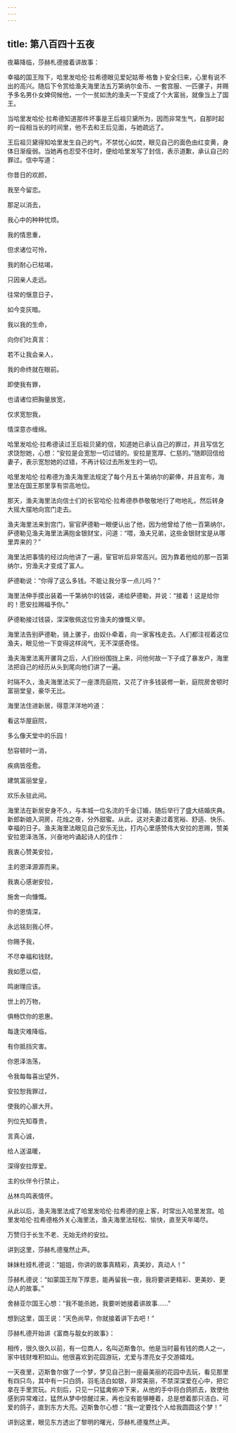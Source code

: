 ```yaml
---
---
---
```

title: 第八百四十五夜
---






夜幕降临，莎赫札德接着讲故事：





幸福的国王陛下，哈里发哈伦·拉希德眼见爱妃姑蒂·格鲁卜安全归来，心里有说不出的高兴。随后下令赏给渔夫海里法五万第纳尔金币、一套宫服、一匹骡子，并赐予多名男仆女婢伺候他，一个一贫如洗的渔夫一下变成了个大富翁，就像当上了国王。

当哈里发哈伦·拉希德知道那件坏事是王后祖贝黛所为，因而非常生气，自那时起的一段相当长的时间里，他不去和王后见面，与她疏远了。

王后祖贝黛得知哈里发生自己的气，不禁忧心如焚，眼见自己的面色由红变黄，身体日渐瘦弱。当她再也忍受不住时，便给哈里发写了封信，表示道歉，承认自己的罪过。信中写道：


你昔日的欢颜，

我至今留恋。

那足以消去，

我心中的种种忧烦。

我的情思重，

但求诸位可怜，

我的耐心已枯竭，

只因亲人走远。

往常的惬意日子，

如今变灰暗。

我以我的生命，

向你们吐真言：

若不让我会亲人，

我的命终就在眼前。

即使我有罪，

也请诸位把胸量放宽，

仅求宽恕我，

情深意亦缠绵。



哈里发哈伦·拉希德读过王后祖贝黛的信，知道她已承认自己的罪过，并且写信乞求饶恕她，心想：“安拉是会宽恕一切过错的。安拉是宽厚、仁慈的。”随即回信给妻子，表示宽恕她的过错，不再计较过去所发生的一切。

哈里发哈伦·拉希德为渔夫海里法规定了每个月五十第纳尔的薪俸，并且宣布，海里法在国王那里享有崇高地位。

那天，渔夫海里法向信士们的长官哈伦·拉希德恭恭敬敬地行了吻地礼，然后转身大摇大摆地向宫门走去。

渔夫海里法来到宫门，宦官萨德勒一眼便认出了他，因为他曾给了他一百第纳尔，萨德勒见渔夫海里法满抱金银财宝，问道：“喂，渔夫兄弟，这些金银财宝是从哪里弄来的？”

海里法把事情的经过向他讲了一遍，宦官听后非常高兴。因为靠着他给的那一百第纳尔，穷渔夫才变成了富人。

萨德勒说：“你得了这么多钱。不能让我分享一点儿吗？”

海里法伸手摸出装着一千第纳尔的钱袋，递给萨德勒，并说：“接着！这是给你的！愿安拉赐福予你。”

萨德勒接过钱袋，深深敬佩这位穷渔夫的慷慨义举。

海里法告别萨德勒，骑上骡子，由奴仆牵着，向一家客栈走去。人们都注视着这位渔夫，眼见他一下变得这样阔气，无不深感奇怪。

渔夫海里法离开骡背之后，人们纷纷围拢上来，问他何故一下子成了暴发户，海里法把自己的经历从头到尾向他们讲了一遍。

时隔不久，渔夫海里法买了一座漂亮庭院，又花了许多钱装修一新，庭院房舍顿时富丽堂皇，豪华无比。

海里法住进新居，得意洋洋地吟道：


看这华屋庭院，

多么像天堂中的乐园！

愁容顿时一消，

疾病皆痊愈。

建筑富丽堂皇，

欢乐永驻此间。



海里法在新居安身不久，与本城一位名流的千金订婚，随后举行了盛大结婚庆典。新郎新娘入洞房，花烛之夜，分外甜蜜。从此，这对夫妻过着宽裕、舒适、快乐、幸福的日子。渔夫海里法眼见自己安乐无比，打内心里感赞伟大安拉的恩赐，赞美安拉恩泽浩荡，兴奋地吟诵起诗人的佳作：


我衷心赞美安拉，

主的恩泽源源而来。

我衷心感谢安拉，

施舍一向慷慨。

你的恩情深，

永远铭刻我心怀，

你赐予我，

不尽幸福和钱财。

我如愿以偿，

鸣谢理应该。

世上的万物，

俱畅饮你的恩惠。

每逢灾难降临，

有你抵挡灾害。

你恩泽浩荡，

令我每每喜出望外，

安拉恕我罪过，

使我的心扉大开。

列位先知尊贵，

言真心诚，

给人送温暖，

深得安拉厚爱。

主的伙伴令行禁止，

丛林鸟鸣表情怀。



从此以后，渔夫海里法成了哈里发哈伦·拉希德的座上客，时常出入哈里发宫。哈里发哈伦·拉希德格外关心海里法，渔夫海里法轻松、愉快，直至天年竭尽。

万赞归于长生不老、无始无终的安拉。





讲到这里，莎赫札德戛然止声。

妹妹杜娅札德说：“姐姐，你讲的故事真精彩，真美妙，真动人！”

莎赫札德说：“如蒙国王陛下厚恩，能再留我一夜，我将要讲更精彩、更美妙、更动人的故事。”

舍赫亚尔国王心想：“我不能杀她，我要听她接着讲故事……”

想到这里，国王说：“天色尚早，你就接着讲下去吧！”





莎赫札德开始讲《富商与靓女的故事》：

相传，很久很久以前，有一位商人，名叫迈斯鲁尔。他是当时最有钱的商人之一，家中钱财堆积如山。他很喜欢到花园游玩，尤爱与漂亮女子交游嬉戏。

一天夜里，迈斯鲁尔做了一个梦，梦见自己到一座最美丽的花园中去玩，看见那里有四只鸟，其中有一只白鸽，羽毛洁白如银，非常美丽，不禁深深爱在心中，把它拿在手里赏玩。片刻后，只见一只猛禽俯冲下来，从他的手中将白鸽抓去，致使他感到异常难过，猛然从梦中惊醒过来，再也没有能够睡着，总是想着那只洁白、可爱的鸽子，直到东方大亮。迈斯鲁尔心想：“我一定要找个人给我圆圆这个梦！”





讲到这里，眼见东方透出了黎明的曙光，莎赫札德戛然止声。